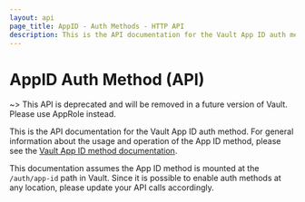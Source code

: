 ```yaml
---
layout: api
page_title: AppID - Auth Methods - HTTP API
description: This is the API documentation for the Vault App ID auth method.
---
```


# AppID Auth Method (API)

~> This API is deprecated and will be removed in a future version of Vault.
Please use AppRole instead.

This is the API documentation for the Vault App ID auth method. For
general information about the usage and operation of the App ID method, please
see the [Vault App ID method documentation](/vault/docs/auth/app-id).

This documentation assumes the App ID method is mounted at the `/auth/app-id`
path in Vault. Since it is possible to enable auth methods at any location,
please update your API calls accordingly.
